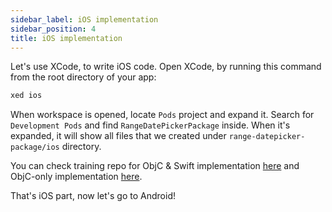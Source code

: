 ```yaml
---
sidebar_label: iOS implementation
sidebar_position: 4
title: iOS implementation
---
```




Let's use XCode, to write iOS code. Open XCode, by running this command from the root directory of your app:

```sh
xed ios
```

When workspace is opened, locate `Pods` project and expand it. Search for `Development Pods` and find `RangeDatePickerPackage` inside. When it's expanded, it will show all files that we created under `range-datepicker-package/ios` directory.

<Tabs groupId="ios_lang">
<TabItem value="swift" label="ObjC++ & Swift">

<IosSwiftImpl />

</TabItem>
<TabItem value="objc" label="ObjC++ only">

<IosObjCImpl />

</TabItem>
</Tabs>

You can check training repo for ObjC & Swift implementation [here](https://r.mtdv.me/FtXpuO4X9f) and ObjC-only implementation [here](https://r.mtdv.me/FtXpuO4X9f).

That's iOS part, now let's go to Android!

